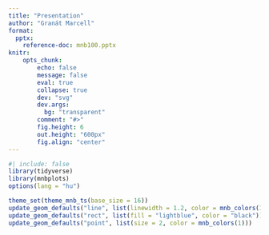 ```yaml
---
title: "Presentation"
author: "Granát Marcell"
format:
  pptx:
    reference-doc: mnb100.pptx
knitr:
    opts_chunk: 
        echo: false
        message: false
        eval: true
        collapse: true
        dev: "svg"
        dev.args:
          bg: "transparent"
        comment: "#>"
        fig.height: 6
        out.height: "600px"
        fig.align: "center"
---
```


```r
#| include: false
library(tidyverse)
library(mnbplots)
options(lang = "hu")

theme_set(theme_mnb_ts(base_size = 16))
update_geom_defaults("line", list(linewidth = 1.2, color = mnb_colors(1)))
update_geom_defaults("rect", list(fill = "lightblue", color = "black"))
update_geom_defaults("point", list(size = 2, color = mnb_colors(1)))
```